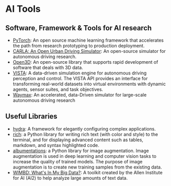 # AI Tools

## Software, Framework & Tools for AI research
- [PyTorch](https://pytorch.org/): An open source machine learning framework that accelerates the path from research prototyping to production deployment.
- [CARLA: An Open Urban Driving Simulator](https://github.com/carla-simulator/carla): An open-source simulator for autonomous driving research.
- [Open3D](http://www.open3d.org/): An open-source library that supports rapid development of software that deals with 3D data.
- [VISTA](https://vista.csail.mit.edu/): A data-driven simulation engine for autonomous driving perception and control. The VISTA API provides an interface for transforming real-world datasets into virtual environments with dynamic agents, sensor suites, and task objectives.
- [Waymax](https://waymo.com/research/waymax/): An accelerated, data-Driven simulator for large-scale autonomous driving research


## Useful Libraries
- [hydra](https://hydra.cc/): A framework for elegantly configuring complex applications.
- [rich](https://rich.readthedocs.io/en/stable/index.html): a Python library for writing rich text (with color and style) to the terminal, and for displaying advanced content such as tables, markdown, and syntax highlighted code.
- [albumentations](https://albumentations.ai): a Python library for image augmentation. Image augmentation is used in deep learning and computer vision tasks to increase the quality of trained models. The purpose of image augmentation is to create new training samples from the existing data.
- [WIMBD: What's In My Big Data?](https://wimbd.apps.allenai.org/): A toolkit created by the Allen Institute for AI (AI2) to help analyze large amounts of text data.